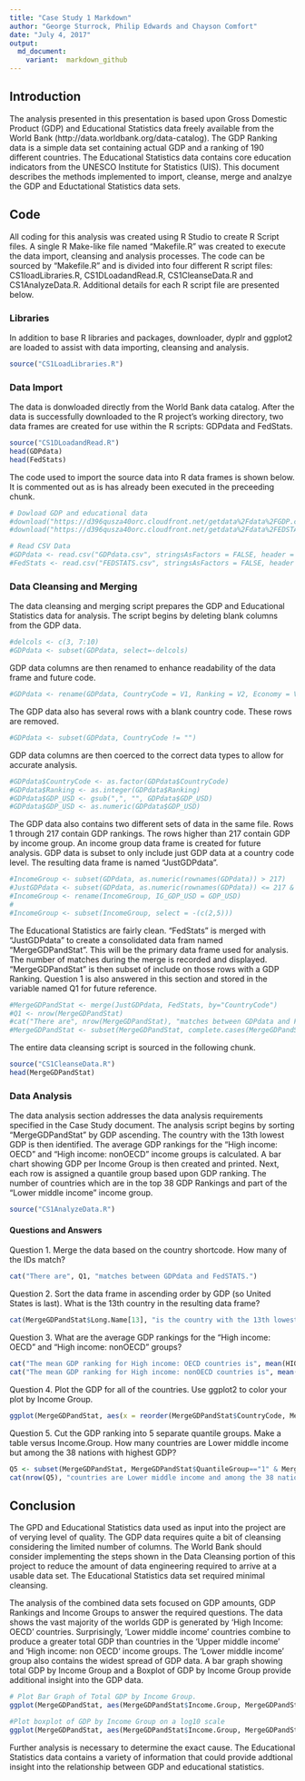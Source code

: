 ```yaml
---
title: "Case Study 1 Markdown"
author: "George Sturrock, Philip Edwards and Chayson Comfort"
date: "July 4, 2017"
output:
  md_document: 
    variant:  markdown_github
---
```


## Introduction
The analysis presented in this presentation is based upon Gross Domestic Product (GDP) and Educational Statistics data freely available from the World Bank (http://data.worldbank.org/data-catalog).  The GDP Ranking data is a simple data set containing actual GDP and a ranking of 190 different countries.  The Educational Statistics data contains core education indicators from the UNESCO Institute for Statistics (UIS).  This document describes the methods implemented to import, cleanse, merge and analzye the GDP and Eductational Statistics data sets.

## Code
All coding for this analysis was created using R Studio to create R Script files.  A single R Make-like file named "Makefile.R" was created to execute the data import, cleansing and analysis processes.  The code can be sourced by "Makefile.R" and is divided into four different R script files:  CS1loadLibraries.R, CS1DLoadandRead.R, CS1CleanseData.R and CS1AnalyzeData.R.  Additional details for each R script file are presented below.

### Libraries
In addition to base R libraries and packages, downloader, dyplr and ggplot2 are loaded to assist with data importing, cleansing and analysis.

```r
source("CS1LoadLibraries.R")
```

### Data Import
The data is donwloaded directly from the World Bank data catalog.  After the data is successfully downloaded to the R project's working directory, two data frames are created for use within the R scripts:  GDPdata and FedStats.

```r
source("CS1DLoadandRead.R")
head(GDPdata)
head(FedStats)
```

The code used to import the source data into R data frames is shown below.  It is commented out as is has already been executed in the preceeding chunk.

```r
# Dowload GDP and educational data
#download("https://d396qusza40orc.cloudfront.net/getdata%2Fdata%2FGDP.csv", destfile = "GDPdata.csv")
#download("https://d396qusza40orc.cloudfront.net/getdata%2Fdata%2FEDSTATS_Country.csv", destfile = "FEDSTATS.csv")

# Read CSV Data 
#GDPdata <- read.csv("GDPdata.csv", stringsAsFactors = FALSE, header = FALSE, skip = 5, skipNul = TRUE)
#FedStats <- read.csv("FEDSTATS.csv", stringsAsFactors = FALSE, header = TRUE)
```

### Data Cleansing and Merging
The data cleansing and merging script prepares the GDP and Educational Statistics data for analysis.  The script begins by deleting blank columns from the GDP data.  
```r
#delcols <- c(3, 7:10)
#GDPdata <- subset(GDPdata, select=-delcols)
```

GDP data columns are then renamed to enhance readability of the data frame and future code.  
```r
#GDPdata <- rename(GDPdata, CountryCode = V1, Ranking = V2, Economy = V4, GDP_USD = V5)
```

The GDP data also has several rows with a blank country code.  These rows are removed.  
```r
#GDPdata <- subset(GDPdata, CountryCode != "")
```

GDP data columns are then coerced to the correct data types to allow for accurate analysis.  
```r
#GDPdata$CountryCode <- as.factor(GDPdata$CountryCode)
#GDPdata$Ranking <- as.integer(GDPdata$Ranking)
#GDPdata$GDP_USD <- gsub(",", "", GDPdata$GDP_USD)
#GDPdata$GDP_USD <- as.numeric(GDPdata$GDP_USD)
```

The GDP data also contains two different sets of data in the same file.  Rows 1 through 217 contain GDP rankings.  The rows higher than 217 contain GDP by income group.  An income group data frame is created for future analysis.  GDP data is subset to only include just GDP data at a country code level.  The resulting data frame is named "JustGDPdata".
```r
#IncomeGroup <- subset(GDPdata, as.numeric(rownames(GDPdata)) > 217)
#JustGDPdata <- subset(GDPdata, as.numeric(rownames(GDPdata)) <= 217 & CountryCode != 'WLD')
#IncomeGroup <- rename(IncomeGroup, IG_GDP_USD = GDP_USD)
#
#IncomeGroup <- subset(IncomeGroup, select = -(c(2,5)))
```

The Educational Statistics are fairly clean.  "FedStats" is merged with "JustGDPdata" to create a consolidated data fram named "MergeGDPandStat".  This will be the primary data frame used for analysis.  The number of matches during the merge is recorded and displayed.  "MergeGDPandStat" is then subset of include on those rows with a GDP Ranking.  Question 1 is also answered in this section and stored in the variable named Q1 for future reference.
```r
#MergeGDPandStat <- merge(JustGDPdata, FedStats, by="CountryCode")
#Q1 <- nrow(MergeGDPandStat)
#cat("There are", nrow(MergeGDPandStat), "matches between GDPdata and FedSTATS.")
#MergeGDPandStat <- subset(MergeGDPandStat, complete.cases(MergeGDPandStat$Ranking) == TRUE)
```

The entire data cleansing script is sourced in the following chunk.
```r
source("CS1CleanseData.R")
head(MergeGDPandStat)
```

### Data Analysis
The data analysis section addresses the data analysis requirements specified in the Case Study document.  The analysis script begins by sorting "MergeGDPandStat" by GDP ascending.  The country with the 13th lowest GDP is then identified.  The average GDP rankings for the "High income: OECD" and "High income: nonOECD" income groups is calculated.  A bar chart showing GDP per Income Group is then created and printed.  Next, each row is assigned a quantile group based upon GDP ranking.  The number of countries which are in the top 38 GDP Rankings and part of the "Lower middle income" income group.  

```r
source("CS1AnalyzeData.R")
```

#### Questions and Answers
Question 1.  Merge the data based on the country shortcode. How many of the IDs match? 
```r
cat("There are", Q1, "matches between GDPdata and FedSTATS.")
```

Question 2.  Sort the data frame in ascending order by GDP (so United States is last). What is the 13th country in the resulting data frame?
```r
cat(MergeGDPandStat$Long.Name[13], "is the country with the 13th lowest GDP.  ")
```

Question 3.  What are the average GDP rankings for the "High income: OECD" and "High income: nonOECD" groups?
```r
cat("The mean GDP ranking for High income: OECD countries is", mean(HIOECDGDP$Ranking), ".  ")
cat("The mean GDP ranking for High income: nonOECD countries is", mean(HINOECDGDP$Ranking, na.rm = TRUE), ".  ")
```

Question 4.  Plot the GDP for all of the countries. Use ggplot2 to color your plot by Income Group.
```r
ggplot(MergeGDPandStat, aes(x = reorder(MergeGDPandStat$CountryCode, MergeGDPandStat$GDP_USD), MergeGDPandStat$GDP_USD)) +geom_bar(stat = "identity", aes(fill = Income.Group)) +labs(x = "Income Group", y = "GDP (log10 scale)") +scale_y_continuous(trans = "log10")
```

Question 5.  Cut the GDP ranking into 5 separate quantile groups. Make a table versus Income.Group. How many countries are Lower middle income but among the 38 nations with highest GDP?
```r
Q5 <- subset(MergeGDPandStat, MergeGDPandStat$QuantileGroup=="1" & MergeGDPandStat$Income.Group=="Lower middle income")
cat(nrow(Q5), "countries are Lower middle income and among the 38 nations with highest GDP.  ")
```

## Conclusion
The GPD and Educational Statistics data used as input into the project are of verying level of quality.  The GDP data requires quite a bit of cleansing considering the limited number of columns.  The World Bank should consider implementing the steps shown in the Data Cleansing portion of this project to reduce the amount of data engineering required to arrive at a usable data set.  The Educational Statistics data set required minimal cleansing.  

The analysis of the combined data sets focused on GDP amounts, GDP Rankings and Income Groups to answer the required questions.  The data shows the vast majority of the worlds GDP is generated by 'High Income: OECD' countries.  Surprisingly, 'Lower middle income' countries combine to produce a greater total GDP than countries in the 'Upper middle income' and 'High income: non OECD' income groups. The 'Lower middle income' group also contains the widest spread of GDP data.  A bar graph showing total GDP by Income Group and a Boxplot of GDP by Income Group provide additional insight into the GDP data.
```r
# Plot Bar Graph of Total GDP by Income Group. 
ggplot(MergeGDPandStat, aes(MergeGDPandStat$Income.Group, MergeGDPandStat$GDP_USD)) +geom_bar(stat = "identity", aes(fill = Income.Group)) +labs(x = "Income Group", y = "GDP")

#Plot boxplot of GDP by Income Group on a log10 scale
ggplot(MergeGDPandStat, aes(MergeGDPandStat$Income.Group, MergeGDPandStat$GDP_USD)) +geom_boxplot(aes(fill = Income.Group)) +labs(x = "Income Group", y = "GDP") +scale_y_log10()

```


Further analysis is necessary to determine the exact cause.  The Educational Statistics data contains a variety of information that could provide addtional insight into the relationship between GDP and educational statistics.  